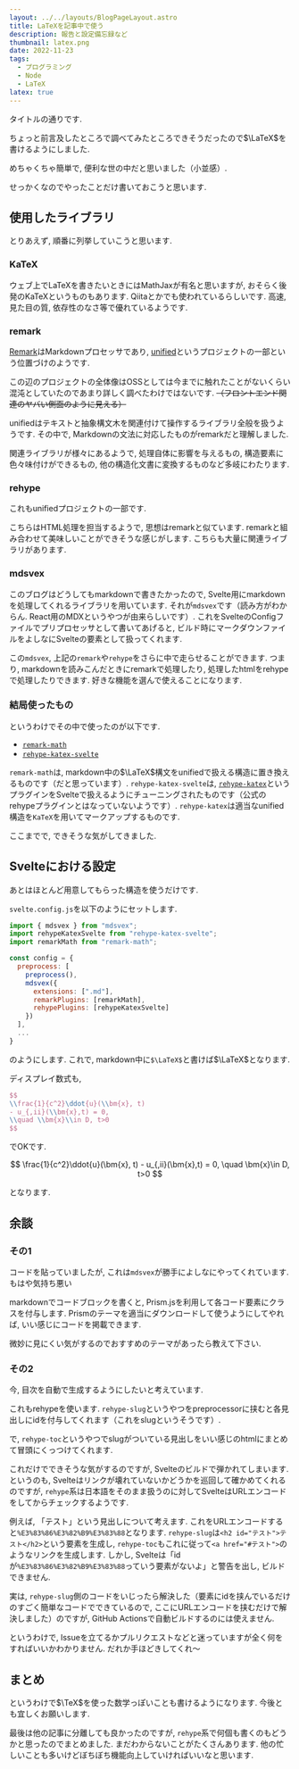 ```yaml
---
layout: ../../layouts/BlogPageLayout.astro
title: LaTeXを記事中で使う
description: 報告と設定備忘録など
thumbnail: latex.png
date: 2022-11-23
tags:
  - プログラミング
  - Node
  - LaTeX
latex: true
---
```


タイトルの通りです.

ちょっと前言及したところで調べてみたところできそうだったので$\LaTeX$を書けるようにしました.

めちゃくちゃ簡単で, 便利な世の中だと思いました（小並感）.

せっかくなのでやったことだけ書いておこうと思います.

## 使用したライブラリ

とりあえず, 順番に列挙していこうと思います.

### KaTeX

ウェブ上でLaTeXを書きたいときにはMathJaxが有名と思いますが, おそらく後発のKaTeXというものもあります.
Qiitaとかでも使われているらしいです.
高速, 見た目の質, 依存性のなさ等で優れているようです.

### remark

[Remark](https://github.com/remarkjs/remark)はMarkdownプロセッサであり, [unified](https://github.com/unifiedjs/unified)というプロジェクトの一部という位置づけのようです.

この辺のプロジェクトの全体像はOSSとしては今までに触れたことがないくらい混沌としていたのであまり詳しく調べたわけではないです.
~~（フロントエンド関連のヤバい側面のように見える）~~

unifiedはテキストと抽象構文木を関連付けて操作するライブラリ全般を扱うようです.
その中で, Markdownの文法に対応したものがremarkだと理解しました.

関連ライブラリが様々にあるようで, 処理自体に影響を与えるもの, 構造要素に色々味付けができるもの, 他の構造化文書に変換するものなど多岐にわたります.

### rehype

これもunifiedプロジェクトの一部です.

こちらはHTML処理を担当するようで, 思想はremarkと似ています.
remarkと組み合わせて美味しいことができそうな感じがします.
こちらも大量に関連ライブラリがあります.

### mdsvex

このブログはどうしてもmarkdownで書きたかったので, Svelte用にmarkdownを処理してくれるライブラリを用いています.
それが`mdsvex`です（読み方がわからん. React用のMDXというやつが由来らしいです）.
これをSvelteのConfigファイルでプリプロセッサとして書いてあげると, ビルド時にマークダウンファイルをよしなにSvelteの要素として扱ってくれます.

この`mdsvex`, 上記の`remark`や`rehype`をさらに中で走らせることができます.
つまり, markdownを読みこんだときにremarkで処理したり, 処理したhtmlをrehypeで処理したりできます.
好きな機能を選んで使えることになります.

### 結局使ったもの

というわけでその中で使ったのが以下です.

- [`remark-math`](https://github.com/remarkjs/remark-math)
- [`rehype-katex-svelte`](https://github.com/kwshi/rehype-katex-svelte)

`remark-math`は, markdown中の$\LaTeX$構文をunifiedで扱える構造に置き換えるものです（だと思っています）.
`rehype-katex-svelte`は, [`rehype-katex`](https://github.com/remarkjs/remark-math/tree/HEAD/packages/rehype-katex)というプラグインをSvelteで扱えるようにチューニングされたものです（公式のrehypeプラグインとはなっていないようです）.
`rehype-katex`は適当なunified構造を`KaTeX`を用いてマークアップするものです.

ここまでで, できそうな気がしてきました.

## Svelteにおける設定

あとはほとんど用意してもらった構造を使うだけです.

`svelte.config.js`を以下のようにセットします.

```js
import { mdsvex } from "mdsvex";
import rehypeKatexSvelte from "rehype-katex-svelte";
import remarkMath from "remark-math";

const config = {
  preprocess: [
    preprocess(),
    mdsvex({
      extensions: [".md"],
      remarkPlugins: [remarkMath],
      rehypePlugins: [rehypeKatexSvelte]
    })
  ],
  ...
}
```

のようにします.
これで, markdown中に`$\LaTeX$`と書けば$\LaTeX$となります.

ディスプレイ数式も,

```latex
$$
\\frac{1}{c^2}\ddot{u}(\\bm{x}, t)
- u_{,ii}(\\bm{x},t) = 0,
\\quad \\bm{x}\\in D, t>0
$$
```

でOKです.

$$
\frac{1}{c^2}\ddot{u}(\bm{x}, t) - u_{,ii}(\bm{x},t) = 0, \quad \bm{x}\in D, t>0
$$

となります.

## 余談

### その1

コードを貼っていましたが, これは`mdsvex`が勝手によしなにやってくれています. もはや気持ち悪い

markdownでコードブロックを書くと, Prism.jsを利用して各コード要素にクラスを付与します.
Prismのテーマを適当にダウンロードして使うようにしてやれば, いい感じにコードを掲載できます.

微妙に見にくい気がするのでおすすめのテーマがあったら教えて下さい.

### その2

今, 目次を自動で生成するようにしたいと考えています.

これもrehypeを使います.
`rehype-slug`というやつをpreprocessorに挟むと各見出しにidを付与してくれます（これをslugというそうです）.

で, `rehype-toc`というやつでslugがついている見出しをいい感じのhtmlにまとめて冒頭にくっつけてくれます.

これだけでできそうな気がするのですが, Svelteのビルドで弾かれてしまいます.
というのも, Svelteはリンクが壊れていないかどうかを巡回して確かめてくれるのですが, `rehype`系は日本語をそのまま扱うのに対してSvelteはURLエンコードをしてからチェックするようです.

例えば, 「テスト」という見出しについて考えます.
これをURLエンコードすると`%E3%83%86%E3%82%B9%E3%83%88`となります.
`rehype-slug`は`<h2 id="テスト">テスト</h2>`という要素を生成し, `rehype-toc`もこれに従って`<a href="#テスト">`のようなリンクを生成します.
しかし, Svelteは「idが`%E3%83%86%E3%82%B9%E3%83%88`っていう要素がないよ」と警告を出し, ビルドできません.

実は, `rehype-slug`側のコードをいじったら解決した（要素にidを挟んでいるだけのすごく簡単なコードでできているので, ここにURLエンコードを挟むだけで解決しました）のですが, GitHub Actionsで自動ビルドするのには使えません.

というわけで, Issueを立てるかプルリクエストなどと迷っていますが全く何をすればいいかわかりません.
だれか手ほどきしてくれ〜

## まとめ

というわけで$\TeX$を使った数学っぽいことも書けるようになります.
今後とも宜しくお願いします.

最後は他の記事に分離しても良かったのですが, `rehype`系で何個も書くのもどうかと思ったのでまとめました.
まだわからないことがたくさんあります.
他の忙しいことも多いけどぼちぼち機能向上していければいいなと思います.
